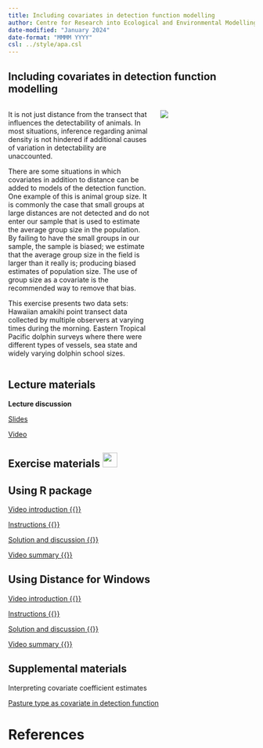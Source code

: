 ```yaml
---
title: Including covariates in detection function modelling
author: Centre for Research into Ecological and Environmental Modelling <br> **University of St Andrews**
date-modified: "January 2024"
date-format: "MMMM YYYY"
csl: ../style/apa.csl
---
```


## Including covariates in detection function modelling


::: columns

::: {.column width="60%"}
It is not just distance from the transect that influences the detectability of animals.  In most situations, inference regarding animal density is not hindered if additional causes of variation in detectability are unaccounted.

There are some situations in which covariates in addition to distance can be added to models of the detection function.  One example of this is animal group size.  It is commonly the case that small groups at large distances are not detected and do not enter our sample that is used to estimate the average group size in the population.  By failing to have the small groups in our sample, the sample is biased; we estimate that the average group size in the field is larger than it really is; producing biased estimates of population size.  The use of group size as a covariate is the recommended way to remove that bias.

This exercise presents two data sets:  Hawaiian amakihi point transect data collected by multiple observers at varying times during the morning.  Eastern Tropical Pacific dolphin surveys where there were different types of vessels, sea state and widely varying dolphin school sizes.
:::

::: {.column width="40%"}
![](covariates-unsplash.jpg)

:::

:::

## Lecture materials
::: slide-deck
**Lecture discussion**

::: slides
[Slides](Mod8-2023-covariates.pdf)
:::

::: video
[Video](https://youtu.be/dMuNFpdxClc)
:::
:::

## Exercise materials ![](../style/icons/application-exercise.png){height=30}

::::: {.panel-tabset .nav-pills}


## Using R package

::: video
[Video introduction  {{<fa brands r-project>}} ](https://youtu.be/oM6FFDfRHp8)
:::

::: instructions
[Instructions  {{<fa brands r-project>}}](R-prac/Pr8-instructions.qmd)
:::

::: instructions
[Solution and discussion  {{<fa brands r-project>}}](R-prac/Prac8_solution.qmd)
:::

::: video
[Video summary  {{<fa brands r-project>}}](https://youtu.be/tS5MoL_7PTw)
:::

## Using Distance for Windows

::: video
[Video introduction  {{<fa brands windows>}}](https://youtu.be/17DheoAg7YM)
:::

::: instructions
[Instructions  {{<fa brands windows>}}](DistWin-prac/Pr8-instructions-DistWin.qmd)
:::

::: instructions
[Solution and discussion  {{<fa brands windows>}}](DistWin-prac/Pr8-solution-DistWin.qmd)
:::

::: video
[Video summary  {{<fa brands windows>}}](https://youtu.be/WBDmj6fD_NI)
:::

:::::


## Supplemental materials
::: homework
Interpreting covariate coefficient estimates

::: instructions
[Pasture type as covariate in detection function](sparrow-supplement.qmd)
:::
:::

# References
